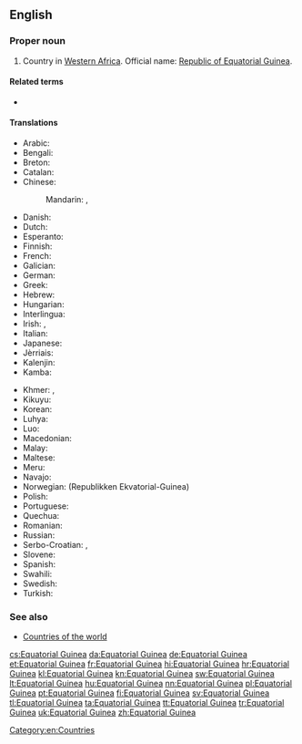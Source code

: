 ==English==
{{wikipedia}}

===Proper noun===
{{en-proper noun|head=[[equatorial|Equatorial]] [[Guinea]]}}

# Country in [[Western Africa]]. Official name: [[Republic of Equatorial Guinea]].

====Related terms====
* {{l/en|Equatoguinean}}

====Translations====
{{trans-top|country in Western Africa}}
* Arabic: {{t-|ar|غينيا الاستوائية|f|tr=ghinya al-istiwa'íyya}}
* Bengali: {{t-|bn|বিষুবীয় গিনি}}
* Breton: {{t-|br|Ginea ar C'heheder}}
* Catalan: {{t+|ca|Guinea Equatorial|f}}
* Chinese:
*: Mandarin: {{t-|cmn|赤道幾內亞|sc=Hani}}, {{t-|cmn|赤道几内亚|tr=Chìdào Jīnèiyà|sc=Hani}}
* Danish: {{t-|da|Ækvatorialguinea}}
* Dutch: {{t+|nl|Equatoriaal-Guinea}}
* Esperanto: {{t-|eo|Ekvatora Gvineo}}
* Finnish: {{t+|fi|Päiväntasaajan Guinea}}
* French: {{t+|fr|Guinée équatoriale|f}}
* Galician: {{t+|gl|Guinea Ecuatorial|f}}
* German: {{t+|de|Äquatorialguinea|n}}
* Greek: {{t-|el|Ισημερινή Γουινέα|f|tr=Isimeriní Gouinéa}}
* Hebrew: {{t-|he|גינאת המשוונית|f|tr=gine'a ha-mashvanít}}
* Hungarian: {{t-|hu|Egyenlítői Guinea}}
* Interlingua: {{t-|ia|Guinea Equatorial}}
* Irish: {{t-|ga|Guine Mheánchiorclach|f|alt=An Ghuine Mheánchiorclach}}, {{t-|ga|Poblacht na Guine Meánchiorclaí|f}}
* Italian: {{t-|it|Guinea Equatoriale}}
* Japanese: {{t-|ja|赤道ギニア|tr=Sekidō Ginia}}
* Jèrriais: {{tø|roa-jer|Dginnée d'l'Êquateur|f}}
* Kalenjin: {{tø|kln|Ginikweta}}
* Kamba: {{tø|kam|Ginekweta}}
{{trans-mid}}
* Khmer: {{t-|km|ហ្គីណេអេក្វាទ័រ|tr=gi nei e kva tour|sc=Khmr}}, {{t-|km|ហ្គីណេខ្សែភូមធ្យៈ|tr=gi nei khseh phoo math thyeak|sc=Khmr}}
* Kikuyu: {{tø|ki|Ginikweta}}
* Korean: {{t+|ko|적도 기니|tr=Jeokdo Gini|sc=Hang}}
* Luhya: {{tø|luy|Ginikweta}}
* Luo: {{tø|luo|Ginikweta}}
* Macedonian: {{t-|mk|Екваторијална Гвинеја|f|tr=Ekvatorijálna Gvinéja}}
* Malay: {{t-|ms|Guinea Khatulistiwa}}
* Maltese: {{t-|mt|Gwinea Ekwatorjali}}
* Meru: {{tø|mer|Ginekweta}}
* Navajo: {{tø|nv|Gíní Nahasdzáán Ałníiʼgi Siʼánígíí}}
* Norwegian: {{t+|no|Ekvatorial-Guinea}} (Republikken Ekvatorial-Guinea)
* Polish: {{t+|pl|Gwinea Równikowa}}
* Portuguese: {{t+|pt|Guiné Equatorial|f}}
* Quechua: {{t-|qu|Chawpipacha Khiniya}}
* Romanian: {{t-|ro|Guineea Ecuatorial|f}}
* Russian: {{t-|ru|Экваториальная Гвинея|f|tr=Ekvatoriál'naja Gvinéja}}
* Serbo-Croatian: {{t-|sh|Ekvatorska Gvineja|f}}, {{t-|sh|Ekvatorijalna Gvineja|f}}
* Slovene: {{t-|sl|Ekvatoriálna Gvinêja|f}}
* Spanish: {{t+|es|Guinea Ecuatorial|f}}
* Swahili: {{t+|sw|Ginekweta}}
* Swedish: {{t+|sv|Ekvatorialguinea}}
* Turkish: {{t+|tr|Ekvator Ginesi}}
{{trans-bottom}}

===See also===
* [[Appendix:Countries of the world|Countries of the world]]

[[Category:en:Countries]]

[[cs:Equatorial Guinea]]
[[da:Equatorial Guinea]]
[[de:Equatorial Guinea]]
[[et:Equatorial Guinea]]
[[fr:Equatorial Guinea]]
[[hi:Equatorial Guinea]]
[[hr:Equatorial Guinea]]
[[kl:Equatorial Guinea]]
[[kn:Equatorial Guinea]]
[[sw:Equatorial Guinea]]
[[lt:Equatorial Guinea]]
[[hu:Equatorial Guinea]]
[[nn:Equatorial Guinea]]
[[pl:Equatorial Guinea]]
[[pt:Equatorial Guinea]]
[[fi:Equatorial Guinea]]
[[sv:Equatorial Guinea]]
[[tl:Equatorial Guinea]]
[[ta:Equatorial Guinea]]
[[tt:Equatorial Guinea]]
[[tr:Equatorial Guinea]]
[[uk:Equatorial Guinea]]
[[zh:Equatorial Guinea]]